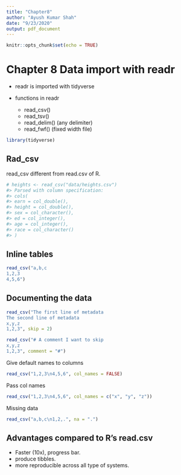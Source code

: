 ```yaml
---
title: "Chapter8"
author: "Ayush Kumar Shah"
date: "9/23/2020"
output: pdf_document
---
```


```r
knitr::opts_chunk$set(echo = TRUE)
```

# Chapter 8 Data import with readr

- readr is imported with tidyverse

- functions in readr
  - read_csv()
  - read_tsv()
  - read_delim() (any delimiter)
  - read_fwf() (fixed width file)

```r
library(tidyverse)
```

## Rad_csv

read_csv different from read.csv of R.

```r
# heights <- read_csv("data/heights.csv")
#> Parsed with column specification:
#> cols(
#> earn = col_double(),
#> height = col_double(),
#> sex = col_character(),
#> ed = col_integer(),
#> age = col_integer(),
#> race = col_character()
#> )
```

## Inline tables
```r
read_csv("a,b,c
1,2,3
4,5,6")
```

## Documenting the data

```r
read_csv("The first line of metadata
The second line of metadata
x,y,z
1,2,3", skip = 2)
```


```r
read_csv("# A comment I want to skip
x,y,z
1,2,3", comment = "#")
```

Give default names to columns

```r
read_csv("1,2,3\n4,5,6", col_names = FALSE)
```

Pass col names
```r
read_csv("1,2,3\n4,5,6", col_names = c("x", "y", "z"))
```

Missing data
```r
read_csv("a,b,c\n1,2,.", na = ".")
```

## Advantages compared to R's read.csv

- Faster (10x), progress bar.
- produce tibbles.
- more reproducible across all type of systems.

